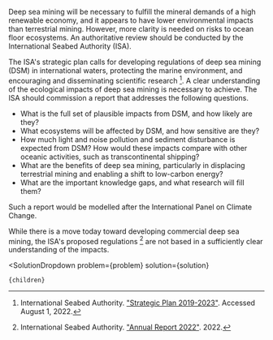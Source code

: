 

Deep sea mining will be necessary to fulfill the mineral demands of a high renewable economy, and it appears to have lower environmental impacts than terrestrial mining. However, more clarity is needed on risks to ocean floor ecosystems. An authoritative review should be conducted by the International Seabed Authority (ISA).

The ISA's strategic plan calls for developing regulations of deep sea mining (DSM) in international waters, protecting the marine environment, and encouraging and disseminating scientific research [^{ "9" }]. A clear understanding of the ecological impacts of deep sea mining is necessary to achieve. The ISA should commission a report that addresses the following questions.

- What is the full set of plausible impacts from DSM, and how likely are they?
- What ecosystems will be affected by DSM, and how sensitive are they?
- How much light and noise pollution and sediment disturbance is expected from DSM? How would these impacts compare with other oceanic activities, such as transcontinental shipping?
- What are the benefits of deep sea mining, particularly in displacing terrestrial mining and enabling a shift to low-carbon energy?
- What are the important knowledge gaps, and what research will fill them?

Such a report would be modelled after the International Panel on Climate Change.

While there is a move today toward developing commercial deep sea mining, the ISA's proposed regulations [^{ "8" }] are not based in a sufficiently clear understanding of the impacts.

[^{ "8" }]: International Seabed Authority. ["Annual Report 2022"](https://www.isa.org.jm/secretary-general-annual-report-2022). 2022.

[^{ "9" }]: International Seabed Authority. ["Strategic Plan 2019-2023"](https://www.isa.org.jm/files/files/documents/ISA-Strategic-Plan.pdf). Accessed August 1, 2022.

  <SolutionDropdown 
    problem={problem} 
    solution={solution}
  >
    {children}
  </SolutionDropdown>